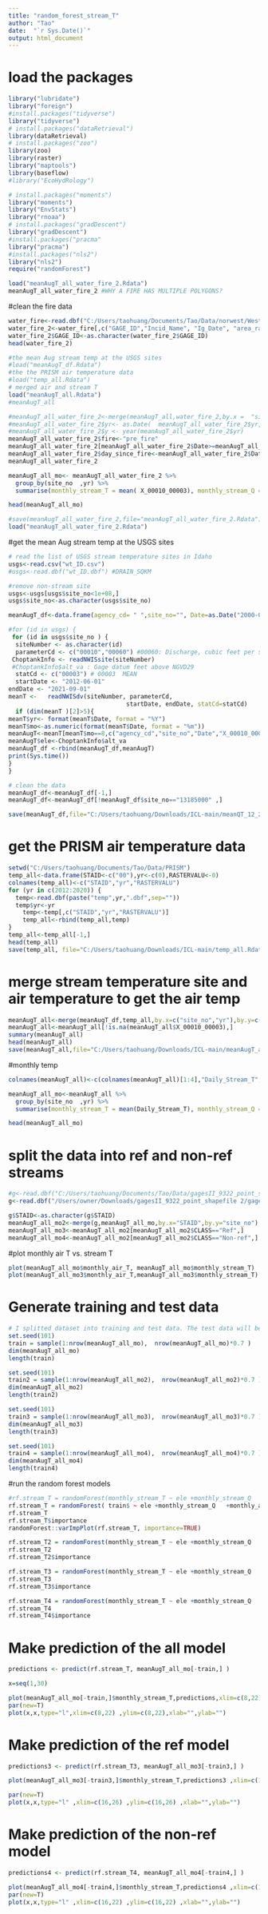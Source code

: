 ```yaml
---
title: "random_forest_stream_T"
author: "Tao"
date:  "`r Sys.Date()`"
output: html_document
---
```


# load the packages
```r
library("lubridate")
library("foreign")
#install.packages("tidyverse")
library("tidyverse")
# install.packages("dataRetrieval")
library(dataRetrieval)
# install.packages("zoo") 
library(zoo)
library(raster)
library("maptools")
library(baseflow)
#library("EcoHydRology")

# install.packages("moments") 
library("moments")
library("EnvStats")
library("rnoaa")
# install.packages("gradDescent") 
library("gradDescent")
#install.packages("pracma"
library("pracma")
#install.packages("nls2")
library("nls2")
require("randomForest")
```

```r
load("meanAugT_all_water_fire_2.Rdata")
meanAugT_all_water_fire_2 #WHY A FIRE HAS MULTIPLE POLYGONS?
```


#clean the fire data
```r
water_fire<-read.dbf("C:/Users/taohuang/Documents/Tao/Data/norwest/West_Mnts_mtbs.dbf")
water_fire_2<-water_fire[,c("GAGE_ID","Incid_Name", "Ig_Date", "area_ratio")]
water_fire_2$GAGE_ID<-as.character(water_fire_2$GAGE_ID)
head(water_fire_2)

```


```r
#the mean Aug stream temp at the USGS sites
#load("meanAugT_df.Rdata")
#the the PRISM air temperature data
#load("temp_all.Rdata")
# merged air and stream T
load("meanAugT_all.Rdata")
#meanAugT_all
```

```r
#meanAugT_all_water_fire_2<-merge(meanAugT_all,water_fire_2,by.x =  "site_no",by.y =  "GAGE_ID")
#meanAugT_all_water_fire_2$yr<- as.Date(  meanAugT_all_water_fire_2$yr, format = "%Y")
#meanAugT_all_water_fire_2$y <- year(meanAugT_all_water_fire_2$yr)
meanAugT_all_water_fire_2$fire<-"pre_fire"
meanAugT_all_water_fire_2[meanAugT_all_water_fire_2$Date>=meanAugT_all_water_fire_2$Ig_Date,]$fire<-"post_fire"
meanAugT_all_water_fire_2$day_since_fire<-meanAugT_all_water_fire_2$Date - meanAugT_all_water_fire_2$Ig_Date
meanAugT_all_water_fire_2

meanAugT_all_mo<- meanAugT_all_water_fire_2 %>%
  group_by(site_no  ,yr) %>%
  summarise(monthly_stream_T = mean( X_00010_00003), monthly_stream_Q = mean(X_00060_00003),ele= mean(ele), monthly_air_T=mean(RASTERVALU) )

head(meanAugT_all_mo)

```

```r
#save(meanAugT_all_water_fire_2,file="meanAugT_all_water_fire_2.Rdata")
load("meanAugT_all_water_fire_2.Rdata")
```


#get the mean Aug stream temp at the USGS sites
```r
# read the list of USGS stream temperature sites in Idaho
usgs<-read.csv("wt_ID.csv")
#usgs<-read.dbf("wt_ID.dbf") #DRAIN_SQKM

#remove non-stream site
usgs<-usgs[usgs$site_no<1e+08,]
usgs$site_no<-as.character(usgs$site_no)

meanAugT_df<-data.frame(agency_cd= " ",site_no="", Date=as.Date("2000-01-01",format="%Y-%m-%d"),X_00010_00003=0,    X_00010_00003_cd= "",X_00060_00003=0,    X_00060_00003_cd= "",yr="",mo=0 , ele=0)

#for (id in usgs) {
 for (id in usgs$site_no ) {
  siteNumber <- as.character(id) 
  parameterCd <- c("00010","00060") #00060: Discharge, cubic feet per second
 ChoptankInfo <- readNWISsite(siteNumber)
 #ChoptankInfo$alt_va : Gage datum feet above NGVD29
  statCd <- c("00003") # 00003	MEAN
  startDate <- "2012-06-01"
endDate <- "2021-09-01"
meanT <-   readNWISdv(siteNumber, parameterCd, 
                                 startDate, endDate, statCd=statCd)
  if (dim(meanT )[2]>5){
meanT$yr<- format(meanT$Date, format = "%Y") 
meanT$mo<-as.numeric(format(meanT$Date, format = "%m"))
meanAugT<-meanT[meanT$mo==8,c("agency_cd","site_no","Date","X_00010_00003","X_00010_00003_cd","X_00060_00003","X_00060_00003_cd","yr","mo"  )]
meanAugT$ele<-ChoptankInfo$alt_va
meanAugT_df <-rbind(meanAugT_df,meanAugT)
print(Sys.time())
}
}

# clean the data
meanAugT_df<-meanAugT_df[-1,]
meanAugT_df<-meanAugT_df[!meanAugT_df$site_no=="13185000" ,]

save(meanAugT_df,file="C:/Users/taohuang/Downloads/ICL-main/meanQT_12_21.Rdata")

```

# get the PRISM air temperature data
```r
setwd("C:/Users/taohuang/Documents/Tao/Data/PRISM")
temp_all<-data.frame(STAID<-c("00"),yr<-c(0),RASTERVALU<-0)
colnames(temp_all)<-c("STAID","yr","RASTERVALU")
for (yr in c(2012:2020)) {
  temp<-read.dbf(paste("temp",yr,".dbf",sep=""))
  temp$yr<-yr
    temp<-temp[,c("STAID","yr","RASTERVALU")]
    temp_all<-rbind(temp_all,temp)
}
temp_all<-temp_all[-1,]
head(temp_all)
save(temp_all, file="C:/Users/taohuang/Downloads/ICL-main/temp_all.Rdata")
```

# merge stream temperature site and air temperature to get the air temp
```r
meanAugT_all<-merge(meanAugT_df,temp_all,by.x=c("site_no","yr"),by.y=c("STAID","yr"))
meanAugT_all<-meanAugT_all[!is.na(meanAugT_all$X_00010_00003),]
summary(meanAugT_all)
head(meanAugT_all)
save(meanAugT_all,file="C:/Users/taohuang/Downloads/ICL-main/meanAugT_all.Rdata")
```

#monthly temp
```r
colnames(meanAugT_all)<-c(colnames(meanAugT_all)[1:4],"Daily_Stream_T","X_00010_00003_cd", "Daily_Q", "X_00060_00003_cd" ,"mo"  ,             "ele"         ,     "Monthly_air_T"  )

meanAugT_all_mo<-meanAugT_all %>%
  group_by(site_no  ,yr) %>%
  summarise(monthly_stream_T = mean(Daily_Stream_T), monthly_stream_Q = mean(Daily_Q),ele= mean(ele), monthly_air_T=mean(Monthly_air_T) )

head(meanAugT_all_mo)
```

# split the data into ref and non-ref streams
```r
#g<-read.dbf("C:/Users/taohuang/Documents/Tao/Data/gagesII_9322_point_shapefile/gagesII_9322_sept30_2011.dbf")
g<-read.dbf("/Users/owner/Downloads/gagesII_9322_point_shapefile 2/gagesII_9322_sept30_2011.dbf")

g$STAID<-as.character(g$STAID)
meanAugT_all_mo2<-merge(g,meanAugT_all_mo,by.x="STAID",by.y="site_no")
meanAugT_all_mo3<-meanAugT_all_mo2[meanAugT_all_mo2$CLASS=="Ref",]
meanAugT_all_mo4<-meanAugT_all_mo2[meanAugT_all_mo2$CLASS=="Non-ref",]
```

#plot monthly air T vs. stream T
```r
plot(meanAugT_all_mo$monthly_air_T, meanAugT_all_mo$monthly_stream_T)
plot(meanAugT_all_mo3$monthly_air_T,meanAugT_all_mo3$monthly_stream_T)
```

# Generate training and test data
```r
# I splitted dataset into training and test data. The test data will be 30% of the entire dataset.
set.seed(101)
train = sample(1:nrow(meanAugT_all_mo),  nrow(meanAugT_all_mo)*0.7 )
dim(meanAugT_all_mo)
length(train)

set.seed(101)
train2 = sample(1:nrow(meanAugT_all_mo2),  nrow(meanAugT_all_mo2)*0.7 )
dim(meanAugT_all_mo2)
length(train2)

set.seed(101)
train3 = sample(1:nrow(meanAugT_all_mo3),  nrow(meanAugT_all_mo3)*0.7 )
dim(meanAugT_all_mo3)
length(train3)

set.seed(101)
train4 = sample(1:nrow(meanAugT_all_mo4),  nrow(meanAugT_all_mo4)*0.7 )
dim(meanAugT_all_mo4)
length(train4)

```

#run the random forest models
```r
#rf.stream_T = randomForest(monthly_stream_T ~ ele +monthly_stream_Q   +monthly_air_T , data = meanAugT_all_mo, subset = train)
rf.stream_T = randomForest( train$ ~ ele +monthly_stream_Q   +monthly_air_T , data = meanAugT_all_mo, subset = train)
rf.stream_T
rf.stream_T$importance
randomForest::varImpPlot(rf.stream_T, importance=TRUE)

rf.stream_T2 = randomForest(monthly_stream_T ~ ele +monthly_stream_Q   +monthly_air_T +CLASS , data = meanAugT_all_mo2, subset = train2)
rf.stream_T2
rf.stream_T2$importance

rf.stream_T3 = randomForest(monthly_stream_T ~ ele +monthly_stream_Q   +monthly_air_T , data = meanAugT_all_mo3, subset = train3)
rf.stream_T3
rf.stream_T3$importance

rf.stream_T4 = randomForest(monthly_stream_T ~ ele +monthly_stream_Q   +monthly_air_T , data = meanAugT_all_mo4, subset = train4)
rf.stream_T4
rf.stream_T4$importance
```

# Make prediction of the all model 
```r

predictions <- predict(rf.stream_T, meanAugT_all_mo[-train,] )

x=seq(1,30)

plot(meanAugT_all_mo[-train,]$monthly_stream_T,predictions,xlim=c(8,22) ,ylim=c(8,22), xlab="Observed stream temperature (degC)", ylab="Predicted stream temperature (degC)")
par(new=T)
plot(x,x,type="l",xlim=c(8,22) ,ylim=c(8,22),xlab="",ylab="")
```

# Make prediction of the ref model 
```r
predictions3 <- predict(rf.stream_T3, meanAugT_all_mo3[-train3,] )

plot(meanAugT_all_mo3[-train3,]$monthly_stream_T,predictions3 ,xlim=c(16,26) ,ylim=c(16,26) , xlab="Observed stream temperature (degC)", ylab="Predicted stream temperature (degC)", main="Ref")

par(new=T)
plot(x,x,type="l" ,xlim=c(16,26) ,ylim=c(16,26) ,xlab="",ylab="")
```

# Make prediction of the non-ref model 
```r
predictions4 <- predict(rf.stream_T4, meanAugT_all_mo4[-train4,] )

plot(meanAugT_all_mo4[-train4,]$monthly_stream_T,predictions4 ,xlim=c(16,22) ,ylim=c(16,22) , xlab="Observed stream temperature (degC)", ylab="Predicted stream temperature (degC)" , main="No ref")
par(new=T)
plot(x,x,type="l" ,xlim=c(16,22) ,ylim=c(16,22) ,xlab="",ylab="")
```
